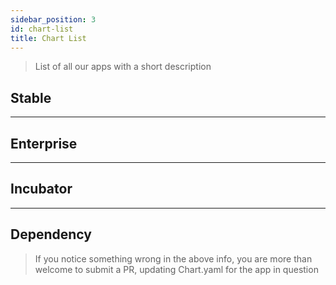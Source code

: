```yaml
---
sidebar_position: 3
id: chart-list
title: Chart List
---
```



> List of all our apps with a short description


<ChartsSearchBar/>

## Stable

<TrainTable link="/charts/charts-stable.json" rows="300"/>

---

## Enterprise

<TrainTable link="/charts/charts-enterprise.json" rows="10"/>

---

## Incubator

<TrainTable link="/charts/charts-incubator.json" rows="300"/>

---

## Dependency

<TrainTable link="/charts/charts-dependency.json" showTotal="true" rows="10"/>

> If you notice something wrong in the above info, you are more than welcome to submit a PR, updating Chart.yaml for the app in question
